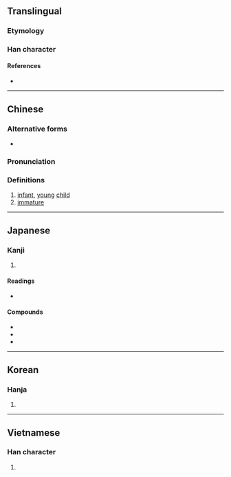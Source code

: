 {{character info/new}}
==Translingual==

===Etymology===
{{Han etyl}}

===Han character===
{{Han char|rn=52|rad=幺|as=02|sn=5|four=24727|canj=VIKS|ids=⿰幺力}}

====References====
* {{Han ref|kx=0342.020|dkj=09193|dj=0650.090|hdz=21093.070|uh=5E7C|ud=24188|bh=A5AE|bd=42414}}

----

==Chinese==
{{zh-forms}}

===Alternative forms===
* {{zh-l|㓜}}

===Pronunciation===
{{zh-pron
|m=yòu
|c=jau3
|h=pfs=yu
|md=
|mn=iù
|mn-t=iun3
|w=
|mc=y
|oc=y
|cat=n
}}

===Definitions===
{{zh-hanzi}}

# [[infant]], [[young]] [[child]]
# [[immature]]

----

==Japanese==

===Kanji===
{{ja-kanji|grade=6|rs=幺02}}

# {{defn|lang=ja|sort=幺02}}

====Readings====
* {{ja-readings|goon=[[ゆう]] (yū)|kanon=[[ゆう]] (yū)|kanyoon=[[よう]] (yō)|kun=[[おさない]] (osanai)}}

====Compounds====
* {{ja-r|幼%稚|よう%ち|[[childish]]; [[infantile]]}}
* {{ja-r|幼%女|よう%じょ}}
* {{ja-r|幼%虫|よう%ちゅう}}

----

==Korean==

===Hanja===
{{ko-hanja|hangeul=유|rv=yu|mr=yu}}

# {{defn|lang=ko|sort=幺02}}

----

==Vietnamese==

===Han character===
{{vi-hantu|[[ấu]], [[âu]]|rs=幺02}}

# {{defn|lang=vi|sort=幺02}}